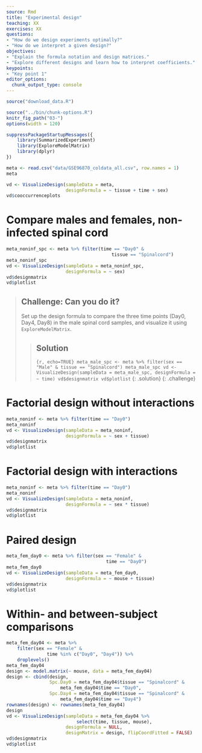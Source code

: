 ```yaml
---
source: Rmd
title: "Experimental design"
teaching: XX
exercises: XX
questions:
- "How do we design experiments optimally?"
- "How do we interpret a given design?"
objectives:
- "Explain the formula notation and design matrices."
- "Explore different designs and learn how to interpret coefficients."
keypoints:
- "Key point 1"
editor_options: 
  chunk_output_type: console
---
```


```r
source("download_data.R")
```

```r
source("../bin/chunk-options.R")
knitr_fig_path("03-")
options(width = 120)
```

```r
suppressPackageStartupMessages({
    library(SummarizedExperiment)
    library(ExploreModelMatrix)
    library(dplyr)
})
```

```r
meta <- read.csv("data/GSE96870_coldata_all.csv", row.names = 1)
meta
```

```r
vd <- VisualizeDesign(sampleData = meta, 
                      designFormula = ~ tissue + time + sex)
vd$cooccurrenceplots
```

# Compare males and females, non-infected spinal cord

```r
meta_noninf_spc <- meta %>% filter(time == "Day0" & 
                                       tissue == "Spinalcord")
meta_noninf_spc
vd <- VisualizeDesign(sampleData = meta_noninf_spc, 
                      designFormula = ~ sex)
vd$designmatrix
vd$plotlist
```

> ## Challenge: Can you do it?
>
> Set up the design formula to compare the three time points (Day0, Day4, Day8) in the male spinal cord samples, and visualize it using `ExploreModelMatrix`. 
>
>
> > ## Solution
> >
> > ```{r, echo=TRUE}
> > meta_male_spc <- meta %>% filter(sex == "Male" & tissue == "Spinalcord")
> > meta_male_spc
> > vd <- VisualizeDesign(sampleData = meta_male_spc, designFormula = ~ time)
> > vd$designmatrix
> > vd$plotlist
> > ```
> {: .solution}
{: .challenge}

# Factorial design without interactions

```r
meta_noninf <- meta %>% filter(time == "Day0")
meta_noninf
vd <- VisualizeDesign(sampleData = meta_noninf, 
                      designFormula = ~ sex + tissue)
vd$designmatrix
vd$plotlist
```

# Factorial design with interactions

```r
meta_noninf <- meta %>% filter(time == "Day0")
meta_noninf
vd <- VisualizeDesign(sampleData = meta_noninf, 
                      designFormula = ~ sex * tissue)
vd$designmatrix
vd$plotlist
```

# Paired design

```r
meta_fem_day0 <- meta %>% filter(sex == "Female" & 
                                     time == "Day0")
meta_fem_day0
vd <- VisualizeDesign(sampleData = meta_fem_day0,
                      designFormula = ~ mouse + tissue)
vd$designmatrix
vd$plotlist
```

# Within- and between-subject comparisons

```r
meta_fem_day04 <- meta %>% 
    filter(sex == "Female" & 
               time %in% c("Day0", "Day4")) %>%
    droplevels()
meta_fem_day04
design <- model.matrix(~ mouse, data = meta_fem_day04)
design <- cbind(design, 
                Spc.Day0 = meta_fem_day04$tissue == "Spinalcord" & 
                    meta_fem_day04$time == "Day0",
                Spc.Day4 = meta_fem_day04$tissue == "Spinalcord" & 
                    meta_fem_day04$time == "Day4")
rownames(design) <- rownames(meta_fem_day04)
design
vd <- VisualizeDesign(sampleData = meta_fem_day04 %>%
                          select(time, tissue, mouse),
                      designFormula = NULL, 
                      designMatrix = design, flipCoordFitted = FALSE)
vd$designmatrix
vd$plotlist
```

